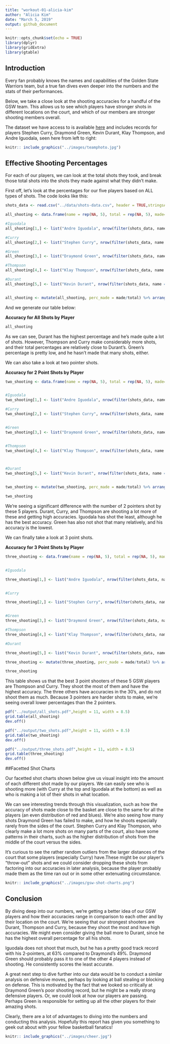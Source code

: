 ```yaml
---
title: "workout-01-alicia-kim"
author: "Alicia Kim"
date: "March 5, 2019"
output: github_document
---
```


```r
knitr::opts_chunk$set(echo = TRUE)
library(dplyr)
library(gridExtra)
library(gtable)
```

## Introduction
Every fan probably knows the names and capabilities of the Golden State Warriors team, but a true fan dives even deeper into the numbers and the stats of their performances.   

Below, we take a close look at the shooting accuracies for a handful of the GSW team.  This allows us to see which players have stronger shots in different locations on the court, and which of our members are stronger shooting members overall.

The dataset we have access to is available [here](https://github.com/ucb-stat133/stat133-hws) and includes records for players Stephen Curry, Draymond Green, Kevin Durant, Klay Thompson, and Andre Iguodala, seen here from left to right:

```r
knitr:: include_graphics("../images/teamphoto.jpg")

```


## Effective Shooting Percentages

For each of our players, we can look at the total shots they took, and break those total shots into the shots they made against what they didn't make.  


First off, let's look at the percentages for our five players based on ALL types of shots.  The code looks like this:

```r
shots_data <- read.csv("../data/shots-data.csv", header = TRUE,stringsAsFactors = FALSE)

all_shooting <- data.frame(name = rep(NA, 5), total = rep(NA, 5), made=rep(NA,5), stringsAsFactors = FALSE)

#Iguodala
all_shooting[1,] <- list("Andre Iguodala", nrow(filter(shots_data, name == "Andre Iguodala")), nrow(filter(shots_data, name == "Andre Iguodala", shot_made_flag == "shot_yes")))

#Curry
all_shooting[2,] <- list("Stephen Curry", nrow(filter(shots_data, name == "Stephen Curry")), nrow(filter(shots_data, name == "Stephen Curry", shot_made_flag == "shot_yes")))

#Green
all_shooting[3,] <- list("Draymond Green", nrow(filter(shots_data, name == "Draymond Green")), nrow(filter(shots_data, name == "Draymond Green", shot_made_flag == "shot_yes")))

#Thompson
all_shooting[4,] <- list("Klay Thompson", nrow(filter(shots_data, name == "Klay Thompson")), nrow(filter(shots_data, name == "Klay Thompson", shot_made_flag == "shot_yes")))

#Durant
all_shooting[5,] <- list("Kevin Durant", nrow(filter(shots_data, name == "Kevin Durant")), nrow(filter(shots_data, name == "Kevin Durant", shot_made_flag == "shot_yes")))


all_shooting <- mutate(all_shooting, perc_made = made/total) %>% arrange(desc(perc_made))
```
And we generate our table below:

__Accuracy for All Shots by Player__
```r
all_shooting
```


As we can see, Durant has the highest percentage and he's made quite a lot of shots.  However, Thompson and Curry make considerably more shots, and their total percentages are relatively close to Durant's.  Green's percentage is pretty low, and he hasn't made that many shots, either.  

We can also take a look at two pointer shots.  

__Accuracy for 2 Point Shots by Player__

```r

two_shooting <- data.frame(name = rep(NA, 5), total = rep(NA, 5), made=rep(NA,5), stringsAsFactors = FALSE)


#Iguodala
two_shooting[1,] <- list("Andre Iguodala", nrow(filter(shots_data, name == "Andre Iguodala", shot_type == "2PT Field Goal")), nrow(filter(shots_data, name == "Andre Iguodala", shot_type == "2PT Field Goal", shot_made_flag == "shot_yes")))

#Curry
two_shooting[2,] <- list("Stephen Curry", nrow(filter(shots_data, name == "Stephen Curry", shot_type == "2PT Field Goal")), nrow(filter(shots_data, name == "Stephen Curry", shot_type == "2PT Field Goal", shot_made_flag == "shot_yes")))


#Green
two_shooting[3,] <- list("Draymond Green", nrow(filter(shots_data, name == "Draymond Green", shot_type == "2PT Field Goal")), nrow(filter(shots_data, name == "Draymond Green", shot_type == "2PT Field Goal", shot_made_flag == "shot_yes")))


#Thompson
two_shooting[4,] <- list("Klay Thompson", nrow(filter(shots_data, name == "Klay Thompson", shot_type == "2PT Field Goal")), nrow(filter(shots_data, name == "Klay Thompson", shot_type == "2PT Field Goal", shot_made_flag == "shot_yes")))



#Durant
two_shooting[5,] <- list("Kevin Durant", nrow(filter(shots_data, name == "Kevin Durant", shot_type == "2PT Field Goal")), nrow(filter(shots_data, name == "Kevin Durant", shot_type == "2PT Field Goal", shot_made_flag == "shot_yes")))


two_shooting <- mutate(two_shooting, perc_made = made/total) %>% arrange(desc(perc_made))

two_shooting

```

We're seeing a significant difference with the number of 2 pointers shot by these 5 players.  Durant, Curry, and Thompson are shooting a lot more of these and getting high accuracies.  Iguodala has shot the least, although he has the best accuracy.  Green has also not shot that many relatively, and his accuracy is the lowest.


We can finally take a look at 3 point shots.

__Accuracy for 3 Point Shots by Player__

```r

three_shooting <- data.frame(name = rep(NA, 5), total = rep(NA, 5), made=rep(NA,5), stringsAsFactors = FALSE)


#Iguodala

three_shooting[1,] <- list("Andre Iguodala", nrow(filter(shots_data, name == "Andre Iguodala", shot_type == "3PT Field Goal")), nrow(filter(shots_data, name == "Andre Iguodala", shot_type == "3PT Field Goal", shot_made_flag == "shot_yes")))


#Curry

three_shooting[2,] <- list("Stephen Curry", nrow(filter(shots_data, name == "Stephen Curry", shot_type == "3PT Field Goal")), nrow(filter(shots_data, name == "Stephen Curry", shot_type == "3PT Field Goal", shot_made_flag == "shot_yes")))


#Green
three_shooting[3,] <- list("Draymond Green", nrow(filter(shots_data, name == "Draymond Green", shot_type == "3PT Field Goal")), nrow(filter(shots_data, name == "Draymond Green", shot_type == "3PT Field Goal", shot_made_flag == "shot_yes")))

#Thompson
three_shooting[4,] <- list("Klay Thompson", nrow(filter(shots_data, name == "Klay Thompson", shot_type == "3PT Field Goal")), nrow(filter(shots_data, name == "Klay Thompson", shot_type == "3PT Field Goal", shot_made_flag == "shot_yes")))

#Durant

three_shooting[5,] <- list("Kevin Durant", nrow(filter(shots_data, name == "Kevin Durant", shot_type == "3PT Field Goal")), nrow(filter(shots_data, name == "Kevin Durant", shot_type == "3PT Field Goal", shot_made_flag == "shot_yes")))

three_shooting <- mutate(three_shooting, perc_made = made/total) %>% arrange(desc(perc_made))

three_shooting
```


This table  shows us that the best 3 point shooters of these 5 GSW players are Thompson and Curry.  They shoot the most of them and have the highest accuracy.  The three others have accuracies in the 30's, and do not shoot them as much.  Because 3 pointers are harder shots to make, we're seeing overall lower percentages than the 2 pointers.

```r
pdf("../output/all_shots.pdf",height = 11, width = 8.5)
grid.table(all_shooting)
dev.off()
```
```r
pdf("../output/two_shots.pdf",height = 11, width = 8.5)
grid.table(two_shooting)
dev.off()
```

```r
pdf("../output/three_shots.pdf",height = 11, width = 8.5)
grid.table(three_shooting)
dev.off()
```


##Facetted Shot Charts

Our facetted shot charts shown below give us visual insight into the amount of each different shot made by our players.  We can easily see who is shooting more (with Curry at the top and Iguodala at the bottom) as well as who is making a lot of their shots in what location.  

We can see interesting trends through this visualization, such as how the accuracy of shots made close to the basket are close to the same for all the players (an even distribution of red and blues).  We're also seeing how many shots Draymond Green has failed to make, and how he shoots especially rarely from the sides of the court.  Stephen Curry and Klay Thompson, who clearly make a lot more shots on many parts of the court, also have some patterns in their charts, such as the higher distribution of shots from the middle of the court versus the sides.

It's curious to see the rather random outliers from the larger distances of the court that some players (especially Curry) have.These might be our player's "throw-out" shots and we could consider dropping these shots from factoring into our accuracies in later analysis, because the player probably made them as the time ran out or in some other extenuating circumstance.



```r
knitr:: include_graphics("../images/gsw-shot-charts.png")

```

## Conclusion

By diving deep into our numbers, we're getting a better idea of our GSW players and how their accuracies range in comparison to each other and by their location on the court.  We're seeing that our strongest shooters are Durant, Thompson and Curry, because they shoot the most and have high accuracies.  We might even consider giving the ball more to Durant, since he has the highest overall percentage for all his shots.  

Iguodala does not shoot that much, but he has a pretty good track record with his 2-pointers, at 63% compared to Draymond's 49%.  Draymond Green should probably pass it to one of the other 4 players instead of shooting. He consistently scores the least accurate.

A great next step to dive further into our data would be to conduct a similar analysis on defensive moves, perhaps by looking at ball stealing or blocking on defense.  This is motivated by the fact that we looked so critically at Draymond Green's poor shooting record, but he might be a really strong defensive players.  Or, we could look at how our players are passing. Perhaps Green is responsible for setting up all the other players for their amazing shots. 

Clearly, there are a lot of advantages to diving into the numbers and conducting this analysis.  Hopefully this report has given you something to geek out about with your fellow basketball fanatics!


```r
knitr:: include_graphics("../images/cheer.jpg")

```